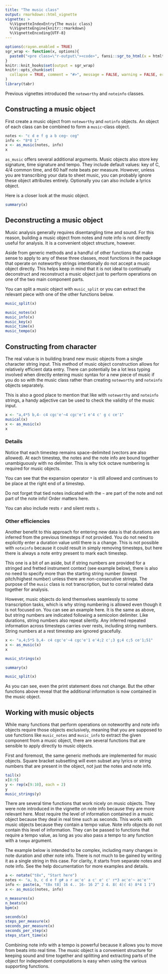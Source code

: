 ```yaml
---
title: "The music class"
output: rmarkdown::html_vignette
vignette: >
  %\VignetteIndexEntry{The music class}
  %\VignetteEngine{knitr::rmarkdown}
  %\VignetteEncoding{UTF-8}
---
```


```r
options(crayon.enabled = TRUE)
sgr_wrap <- function(x, options){
  paste0("<pre class=\"r-output\"><code>", fansi::sgr_to_html(x = htmltools::htmlEscape(x)), "</code></pre>")
}
knitr::knit_hooks$set(output = sgr_wrap)
knitr::opts_chunk$set(
  collapse = TRUE, comment = "#>", message = FALSE, warning = FALSE, error = FALSE, tidy = FALSE, out.width = "100%"
)
library(tabr)
```

Previous vignettes introduced the `noteworthy` and `noteinfo` classes.

## Constructing a music object

First create a music object from `noteworthy` and `notinfo` objects. An object of each class can be combined to form a `music`-class object.

```r
notes <- "c d e f g a b ceg~ ceg"
info <- "8*8 1"
x <- as_music(notes, info)
x
```

`as_music` offers several additional arguments. Music objects also store key signature, time signature and tempo. They include default values: key of C, 4/4 common time, and 60 half note beats per measure. However, unless you are transcribing your data to sheet music, you can probably ignore these object attributes entirely. Optionally you can also include a lyrics object.

Here is a closer look at the music object.

```r
summary(x)
```

## Deconstructing a music object

Music analysis generally requires disentangling time and sound. For this reason, building a music object from notes and note info is not directly useful for analysis. It is a convenient object structure, however.

Aside from generic methods and a handful of other functions that make sense to apply to any of these three classes, most functions in the package that operate on noteworthy strings intentionally do not accept a music object directly. This helps keep in mind that it is not ideal to continually deconstruct and reconstruct a music object just to perform operations on one of the two main component parts.

You can split a music object with `music_split` or you can extract the relevant piece with one of the other functions below.

```r
music_split(x)

music_notes(x)
music_info(x)
music_key(x)
music_time(x)
music_tempo(x)
```

## Constructing from character

The real value is in building brand new music objects from a single character string input. This method of music object construction allows for relatively efficient data entry. There can potentially be a lot less typing involved when directly entering music syntax for a new piece of music if you do so with the music class rather than creating `noteworthy` and `noteinfo` objects separately.

This is also a good place to mention that like with `noteworthy` and `noteinfo` strings, a handy adjective can be used to check the validity of the music input.

```r
x <- "a,4*5 b,4- c4 cgc'e'~4 cgc'e'1 e'4 c' g c ce'1"
musical(x)
x <- as_music(x)
x
```

### Details

Notice that each timestep remains space-delimited (vectors are also allowed). At each timestep, the notes and the note info are bound together unambiguously with no delimiter. This is why tick octave numbering is required for music objects.

You can see that the expansion operator `*` is still allowed and continues to be place at the right end of a timestep.

Do not forget that tied notes indicated with the `~` are part of the note and not part of the note info! Order matters here.

You can also include rests `r` and silent rests `s`.

### Other efficiencies

Another benefit to this approach for entering new data is that durations are inferred from the previous timesteps if not provided. You do not need to explicitly enter a duration value until there is a change. This is not possible with `noteinfo` because it could result in simply removing timesteps, but here there is always a note entry present to mark each timestep.

This one is a bit of an aside, but if string numbers are provided for a stringed and fretted instrument context (see example below), there is also no need to specify more than the starting string number (lowest pitch/highest number) unless there are non-consecutive strings. The purpose of the `music` class is not transcription, but to corral related data together for analysis.

However, music objects do lend themselves seamlessly to some transcription tasks, which is why string numbering is allowed even though it is not focused on. You can see an example here. It is the same as above, but string numbers are indicated following a semicolon delimiter. Like durations, string numbers also repeat silently. Any inferred repeated information across timesteps carries over rests, including string numbers. String numbers at a rest timestep are ignored gracefully.

```r
x <- "a,4;5*5 b,4- c4 cgc'e'~4 cgc'e'1 e'4;2 c';3 g;4 c;5 ce'1;51"
x <- as_music(x)
x

music_strings(x)

summary(x)

music_split(x)
```

As you can see, even the print statement does not change. But the other functions above reveal that the additional information is now contained in the music object.

## Working with music objects

While many functions that perform operations on noteworthy and note info objects require those objects exclusively, meaning that you are supposed to use functions like `music_notes` and `music_info` to extract the given component from a music object, there are several functions that are sensible to apply directly to music objects.

First and foremost, the same generic methods are implemented for music objects. Square bracket subsetting will even subset any lyrics or string numbers that are present in the object, not just the notes and note info.

```r
tail(x)
x[8:9]
y <- rep(x[9:10], each = 2)
y
music_strings(y)
```

There are several time functions that work nicely on music objects. They were note introduced in the vignette on note info because they are more relevant here. Most require the level of information contained in a music object because they deal in real time such as seconds. This works with music objects because they contain a tempo value. Note info objects do not contain this level of information. They can be passed to functions that require a tempo value, as long as you also pass a tempo to any function with a `tempo` argument.

The example below is intended to be complex, including many changes in note duration and other note info. There is not much to be gained by writing it as a single string in this case. For clarity, it starts from separate notes and note info. See the help documentation for more examples and details.

```r
a <- notate("t8x", "Start here")
notes <- "a, b, c d e f g# a r ac'e' a c' e' c' r*3 ac'e'~ ac'e'"
info <- paste(a, "t8x t8] 16 4.. 16- 16 2^ 2 4. 8( 4)( 4) 8*4 1 1")
x <- as_music(notes, info)

n_measures(x)
n_beats(x)
bpm(x)

seconds(x)
steps_per_measure(x)
seconds_per_measure(x)
seconds_per_step(x)
steps_start_time(x)
```

Combining note info with a tempo is powerful because it allows you to move from beats into real time. The music object is a convenient structure for keeping sound and time together and splitting and extracting parts of the object for independent computations is easy when using the various supporting functions.

